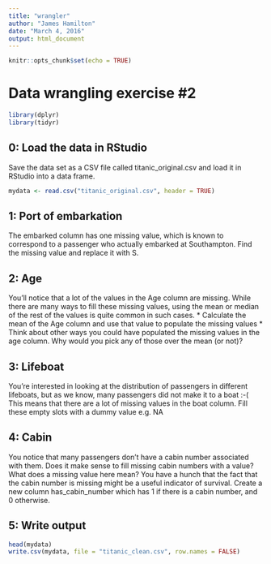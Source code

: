 ```yaml
---
title: "wrangler"
author: "James Hamilton"
date: "March 4, 2016"
output: html_document
---
```


```r
knitr::opts_chunk$set(echo = TRUE)
```
# Data wrangling exercise #2
```r
library(dplyr)
library(tidyr)
```

## 0: Load the data in RStudio
Save the data set as a CSV file called titanic_original.csv and load it in RStudio into a data frame.
```r
mydata <- read.csv("titanic_original.csv", header = TRUE)
```

## 1: Port of embarkation
The embarked column has one missing value, which is known to correspond to a passenger who actually embarked at Southampton. Find the missing value and replace it with S.

## 2: Age
You’ll notice that a lot of the values in the Age column are missing. While there are many ways to fill these missing values, using the mean or median of the rest of the values is quite common in such cases.
* Calculate the mean of the Age column and use that value to populate the missing values
* Think about other ways you could have populated the missing values in the age column. Why would you pick any of those over the mean (or not)?

## 3: Lifeboat
You’re interested in looking at the distribution of passengers in different lifeboats, but as we know, many passengers did not make it to a boat :-( This means that there are a lot of missing values in the boat column. Fill these empty slots with a dummy value e.g. NA

## 4: Cabin
You notice that many passengers don’t have a cabin number associated with them.
Does it make sense to fill missing cabin numbers with a value?
What does a missing value here mean?
You have a hunch that the fact that the cabin number is missing might be a useful indicator of survival. Create a new column has_cabin_number which has 1 if there is a cabin number, and 0 otherwise.

## 5: Write output
```r
head(mydata)
write.csv(mydata, file = "titanic_clean.csv", row.names = FALSE)
```

